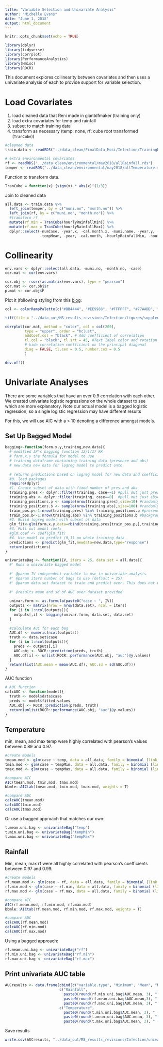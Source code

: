 ```yaml
---
title: "Variable Selection and Univariate Analysis"
author: "Michelle Evans"
date: "June 1, 2018"
output: html_document
---
```


```r
knitr::opts_chunk$set(echo = TRUE)

library(dplyr)
library(tidyverse)
library(corrplot)
library(PerformanceAnalytics)
library(Hmisc)
library(ROCR)
```

This document explores collinearity between covariates and then uses a univariate analysis of each to provide support for variable selection.

# Load Covariates

1. load cleaned data that Reni made in giantdfmaker (training only)
2. load extra covariates for temp and rainfall
3. subset to match training data
4. transform as necessary (temp: none, rf: cube root transformed (`TranCube`))

```r
#cleaned data
train.data <- readRDS("../data_clean/FinalData_Mosi/Infection/TrainingData.rds")

# extra environmental covariates
rf <- readRDS("../data_clean/environmental/may2018/allRainfall.rds")
temper <- readRDS("../data_clean/environmental/may2018/allTemperature.rds")
```

Function to transform data.

```r
TranCube = function(x) {sign(x) * abs(x)^(1/3)}
```


Join to cleaned data

```r
all.data <- train.data %>%
  left_join(temper, by = c("muni.no", "month.no")) %>%
  left_join(rf, by = c("muni.no", "month.no")) %>%
  #transform rf
  mutate(rf.min = TranCube(hourlyRainfallMin)) %>%
  mutate(rf.max = TranCube(hourlyRainfallMax)) %>%
  dplyr::select(-numCase, -year.x, -cal.month.x, -muni.name, -year.y, -cal.month.y, 
                -tempMean, -year, -cal.month, -hourlyRainfallMin, -hourlyRainfallMax, -hourlyRainfallMean)
```

# Collinearity


```r
env.vars <- dplyr::select(all.data, -muni.no, -month.no, -case)
cor.mat <- cor(env.vars)

cor.obj <- rcorr(as.matrix(env.vars), type = "pearson")
cor.mat <- cor.obj$r
p.mat <- cor.obj$P
```

Plot it (following styling from this [blog](https://rstudio-pubs-static.s3.amazonaws.com/240657_5157ff98e8204c358b2118fa69162e18.html):

```r
col <- colorRampPalette(c("#BB4444", "#EE9988", "#FFFFFF", "#77AADD", "#4477AA"))
```


```r

tiff(file = "../data_out/MS_results_revisions/Infection/figures/supplement/correlationMatrix.tiff", width = 1500, height = 1500, units = "px", res = 300, family = "sans", compression = "lzw")

corrplot(cor.mat, method = "color", col = col(200),  
         type = "upper", order = "hclust", 
         addCoef.col = "black", # Add coefficient of correlation
         tl.col = "black", tl.srt = 45, #Text label color and rotation
         # hide correlation coefficient on the principal diagonal
         diag = FALSE, tl.cex = 0.5, number.cex = 0.5
         )

dev.off()
```

# Univariate Analyses

There are some variables that have an over 0.9 correlation with each other. We created univariate logistic regressions on the whole dataset to see which are more explanatory. Note our actual model is a bagged logistic regression, so a single logistic regression may have different results

For this, we will use AIC with a \deltaAIC > 10 denoting a difference amongst models.

## Set Up Bagged Model

```r
bagging<-function(form.x.y,training,new.data){
  # modified JP's bagging function 12/1/17 RK 
  # form.x.y the formula for model to use
  # training dataframe containing training data (presence and abs)
  # new.data new data for logreg model to predict onto
  
  # returns predictions based on logreg model for new data and coefficients of model
  #0. load packages
  require(dplyr)
  #1. Create subset of data with fixed number of pres and abs
  training.pres <- dplyr::filter(training, case==1) #pull out just present points
  training.abs <- dplyr::filter(training, case==0)  #pull out just absence points
  training_positions.p <- sample(nrow(training.pres),size=10) #randomly choose 10 present point rows
  training_positions.b <- sample(nrow(training.abs),size=100) #randomly choose 100 absence point rows  
  train_pos.p<-1:nrow(training.pres) %in% training_positions.p #presence 
  train_pos.b<-1:nrow(training.abs) %in% training_positions.b #background
  #2. Build logreg model with subset of data    
  glm_fit<-glm(form.x.y,data=rbind(training.pres[train_pos.p,],training.abs[train_pos.b,]),family=binomial(logit))
  #3. Pull out model coefs  
  #glm.coef <- coef(glm_fit)
  #4. Use model to predict (0,1) on whole training data   
  predictions <- predict(glm_fit,newdata=new.data,type="response")
  return(predictions)
}
```

```r
univariateBag <- function(IV, iters = 25, data.set = all.data){
  #' Runs a univariate bagged model 
  
  #' @param IV independent variable to use in univariate analysis
  #' @param iters number of bags to use (default = 25)
  #' @param data.set dataset to train and predict over. This does not use a holdout dataset as it is really just to show that univariate analyses of correlated variables are all the same
  
  #' @results mean and sd of AUC over dataset provided
  
  univar.form <- as.formula(paste0("case ~ ", IV))
  outputs <- matrix(nrow = nrow(data.set), ncol = iters)
  for (i in 1:ncol(outputs)){
    outputs[,i] <- bagging(univar.form, data.set, data.set)
  }
  
  #calculate AUC for each bag
  AUC.df <- numeric(ncol(outputs))
  truth <- data.set$case
  for (i in 1:ncol(outputs)){
    preds <- outputs[,i]
    AUC.obj <- ROCR::prediction(preds, truth)
    AUC.df[i] <- unlist(ROCR::performance(AUC.obj, "auc")@y.values)
  }
  return(list(AUC.mean = mean(AUC.df), AUC.sd = sd(AUC.df)))
}

```
 
AUC function
 
```r
# AUC function
calcAUC <- function(model){
  truth <- model$data$case
  preds <- model$fitted.values
  AUC.obj <- ROCR::prediction(preds, truth)
  return(unlist(ROCR::performance(AUC.obj, "auc")@y.values))
}
```

## Temperature

min, mean, and max temp were highly correlated with pearson's \rho values between 0.89 and 0.97.

```r
#create models
tmean.mod <- glm(case ~ temp, data = all.data, family = binomial (link = "logit"))
tmin.mod <- glm(case ~ tempMin, data = all.data, family = binomial (link = "logit"))
tmax.mod <- glm(case ~ tempMax, data = all.data, family = binomial (link = "logit"))
```

```r
#compare AIC
AIC(tmean.mod, tmin.mod, tmax.mod)
bbmle::AICtab(tmean.mod, tmin.mod, tmax.mod, weights = T)

#compare AUC
calcAUC(tmean.mod)
calcAUC(tmin.mod)
calcAUC(tmax.mod)
```

Or use a bagged approach that matches our own:

```r
t.mean.uni.bag <- univariateBag("temp")
t.min.uni.bag <- univariateBag("tempMin")
t.max.uni.bag <- univariateBag("tempMax")
```

## Rainfall

Min, mean, max rf were all highly correlated with pearson's coefficients between 0.97 and 0.99.

```r
#create models
rf.mean.mod <- glm(case ~ rf, data = all.data, family = binomial (link = "logit"))
rf.min.mod <- glm(case ~ rf.min, data = all.data, family = binomial (link = "logit"))
rf.max.mod <- glm(case ~ rf.max, data = all.data, family = binomial (link = "logit"))
```

```r
#compare AIC
AIC(rf.mean.mod, rf.min.mod, rf.max.mod)
bbmle::AICtab(rf.mean.mod, rf.min.mod, rf.max.mod, weights = T)

#compare AUC
calcAUC(rf.mean.mod)
calcAUC(rf.min.mod)
calcAUC(rf.max.mod)
```

Using a bagged approach:

```r
rf.mean.uni.bag <- univariateBag("rf")
rf.min.uni.bag <- univariateBag("rf.min")
rf.max.uni.bag <- univariateBag("rf.max")
```

## Print univariate AUC table

```r
AUCresults <- data.frame(cbind(c("variable.type", "Minimum", "Mean", "Maximum"),
                         c("Rainfall", 
                           paste0(round(rf.min.uni.bag$AUC.mean, 3), " (", round(rf.min.uni.bag$AUC.sd,3), ")"), 
                           paste0(round(rf.mean.uni.bag$AUC.mean,3), " (", round(rf.mean.uni.bag$AUC.sd, 3), ")"),
                           paste0(round(rf.max.uni.bag$AUC.mean, 3), " (", round(rf.max.uni.bag$AUC.sd,3), ")")),
                         c("Temperature", 
                           paste0(round(t.min.uni.bag$AUC.mean, 3), " (", round(t.min.uni.bag$AUC.sd, 3), ")"), 
                           paste0(round(t.mean.uni.bag$AUC.mean, 3), " (", round(t.mean.uni.bag$AUC.sd, 3), ")"),
                           paste0(round(t.max.uni.bag$AUC.mean, 3), " (", round(t.max.uni.bag$AUC.sd, 3), ")"))))
```

Save results

```r
write.csv(AUCresults, "../data_out/MS_results_revisions/Infection/univariateAUC.csv", row.names = F)
```

